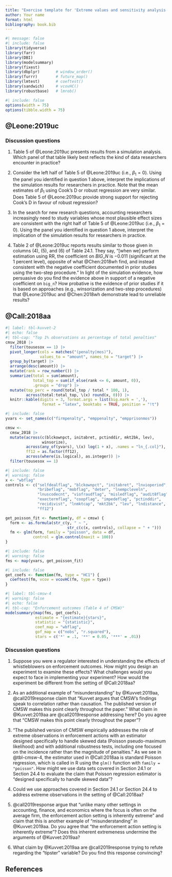 ```yaml
---
title: "Exercise template for 'Extreme values and sensitivity analysis'"
author: Your name
format: html
bibliography: book.bib
---
```


```r
#| message: false
#| include: false
library(tidyverse)
library(farr)
library(DBI)
library(modelsummary)
library(fixest)
library(dbplyr)       # window_order()
library(furrr)        # future_map()
library(lmtest)       # coeftest()
library(sandwich)     # vcovHC()
library(robustbase)   # lmrob()
```

```r
#| include: false
options(width = 75)
options(tibble.width = 75)
```

## @Leone:2019uc {#sec-leone}

### Discussion questions

1.  Table 5 of @Leone:2019uc presents results from a simulation analysis.
    Which panel of that table likely best reflects the kind of data researchers encounter in practice?

2.  Consider the left half of Table 5 of @Leone:2019uc (i.e., $\beta_1 = 0$).
    Using the panel you identified in question 1 above, interpret the implications of the simulation results for researchers in practice.
    Note that the mean estimates of $\beta_1$ using Cook's D or robust regression are very similar.
    Does Table 5 of @Leone:2019uc provide strong support for rejecting Cook's D in favour of robust regression?
    
3.  In the search for new research questions, accounting researchers increasingly need to study variables whose most plausible effect sizes are consistent with the right half of Table 5 of @Leone:2019uc (i.e., $\beta_1 = 0$).
    Using the panel you identified in question 1 above, interpret the implication of the simulation results for researchers in practice.

4.  Table 2 of @Leone:2019uc reports results similar to those given in columns (4), (5), and (6) of Table 24.1.
    They say, "\[when we\] perform estimation using RR, the coefficient on $BIG\_N$ is $-0.011$ (significant at the 1 percent level), opposite of what @Chen:2018wh find, and instead consistent with the negative coefficient documented in prior studies using the two-step procedure." In light of the simulation evidence, how persuasive do you find the evidence above in support of a negative coefficient on `big_n`?
    How probative is the evidence of prior studies if it is based on approaches (e.g., winsorization and two-step procedures) that @Leone:2019uc and @Chen:2018wh demonstrate lead to unreliable results?

## @Call:2018aa

```r
#| label: tbl-kuvvet-2
#| echo: false
#| tbl-cap: "Top 1% observations as percentage of total penalties"
cmsw_2018 |> 
  filter(tousesox == 1) |>
  pivot_longer(cols = matches("(penalty|mos)"), 
               values_to = "amount", names_to = "target") |>
  group_by(target) |> 
  arrange(desc(amount)) |>
  mutate(rank = row_number()) |>
  summarize(total = sum(amount),
            total_top = sum(if_else(rank <= 6, amount, 0)),
            .groups = "drop") |>
  mutate(top_perc = round(total_top / total * 100, 1),
         across(total:total_top, \(x) round(x, 0))) |>
  knitr::kable(digits = 3, format.args = list(big.mark = ','),
                format = "latex", booktabs = TRUE, position = "!t")
```

```r
#| include: false
yvars <- set_names(c("firmpenalty", "emppenalty", "empprisonmos"))

cmsw <-
  cmsw_2018 |>
  mutate(across(c(blckownpct, initabret, pctinddir, mkt2bk, lev), 
                winsorize),
         across(any_of(yvars), \(x) log(1 + x), .names = "ln_{.col}"),
         ff12 = as.factor(ff12),
         across(where(is.logical), as.integer)) |>
  filter(tousesox == 1)
```

```r
#| include: false
#| warning: false
x <- "wbflag"
controls <- c("selfdealflag", "blckownpct", "initabret", "lnvioperiod", 
              "bribeflag", "mobflag", "deter", "lnempcleveln", 
              "lnuscodecnt", "viofraudflag", "misledflag", "audit8flag", 
              "exectermflag", "coopflag", "impedeflag", "pctinddir", 
              "recidivist", "lnmktcap", "mkt2bk", "lev", "lndistance", 
              "ff12")

get_poisson_fit <- function(y, df = cmsw) {
  form <- as.formula(str_c(y, " ~ ", 
                           str_c(c(x, controls), collapse = " + ")))
  fm <- glm(form, family = "poisson", data = df,
            control = glm.control(maxit = 100))
}
```

```r
#| include: false
#| warning: false
fms <- map(yvars, get_poisson_fit)
```

```r
#| include: false
get_coefs <- function(fm, type = "HC1") {
  coeftest(fm, vcov = vcovHC(fm, type = type))
}
```

```r
#| label: tbl-cmsw-4
#| warning: false
#| echo: false
#| tbl-cap: "Enforcement outcomes (Table 4 of CMSW)"
modelsummary(map(fms, get_coefs),
             estimate = "{estimate}{stars}",
             statistic = "{statistic}",
             coef_map = "wbflag",
             gof_map = c("nobs", "r.squared"),
             stars = c('*' = .1, '**' = 0.05, '***' = .01))
```


### Discussion questions

1.  Suppose you were a regulator interested in understanding the effects of whistleblowers on enforcement outcomes.
    How might you design an experiment to examine these effects?
    What challenges would you expect to face in implementing your experiment?
    How would the experiment be different from the setting of @Call:2018aa?

2.  As an additional example of "misunderstanding" by @Kuvvet:2019aa, @call2019response claim that "Kuvvet argues that CMSW's findings speak to correlation rather than causation. The published version of CMSW makes this point clearly throughout the paper." What claim in @Kuvvet:2019aa are @call2019response addressing here?
    Do you agree that "CMSW makes this point clearly throughout the paper"?

3.  "The published version of CMSW empirically addresses the role of extreme observations in enforcement actions with an estimator designed specifically to handle skewed data (Poisson pseudo-maximum likelihood) and with additional robustness tests, including one focused on the incidence rather than the magnitude of penalties."
    As we see in @tbl-cmsw-4, the estimator used in @Call:2018aa is standard Poisson regression, which is called in R using the `glm()` function with `family = "poisson"`.
    How might we use data sets covered in Section 24.1 or Section 24.4 to evaluate the claim that Poisson regression estimator is "designed specifically to handle skewed data"?

4.  Could we use approaches covered in Section 24.1 or Section 24.4 to address extreme observations in the setting of @Call:2018aa?

5.  @call2019response argue that "unlike many other settings in accounting, finance, and economics where the focus is often on the average firm, the enforcement action setting is inherently extreme" and claim that this is another example of "misunderstanding" in @Kuvvet:2019aa. Do you agree that "the enforcement action setting is inherently extreme"? Does this inherent extremeness undermine the arguments of @Kuvvet:2019aa?

6.  What claim by @Kuvvet:2019aa are @call2019response trying to refute regarding the "tipster" variable?
    Do you find this response convincing?
    
## References {.unnumbered}

